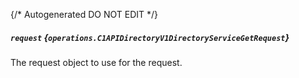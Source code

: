 {/* Autogenerated DO NOT EDIT  */}

##### `request` *{`operations.C1APIDirectoryV1DirectoryServiceGetRequest`}*
The request object to use for the request.

<Collapsible openLabel={Labels.showProperties} closeLabel={Labels.hideProperties}>
  <C1APIDirectoryV1DirectoryServiceGetRequest />
</Collapsible>


